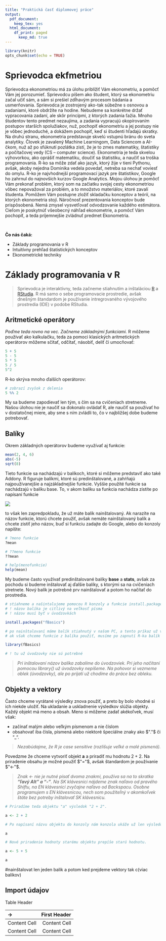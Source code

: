 ```yaml
---
title: "Praktická časť diplomovej práce"
output: 
  pdf_document:
    keep_tex: yes
  html_document:
    df_print: paged
      keep_md: true
---
```


```r
library(knitr)
opts_chunk$set(echo = TRUE)
```

# Sprievodca ekfmetriou

Sprievodca ekonometriou má za úlohu priblížiť Vám ekonometriu, a pomôcť Vám jej porozumieť. Sprievodcu píšem ako študent, ktorý sa ekonometriu začal učiť sám, a sám si prešiel zdĺhavým procesom bádania a usmerňovania. Sprievodca je zostrojený ako-tak súbežne s osnovou a zadaniami, ktoré obdržíte na hodine. Nebudeme sa konkrétne držať vypracovania zadaní, ale skôr princípmi, z ktorých zadania ťažia. Mnoho študentov tento predmet nezaujíma, a zadania vypracujú okopírovaním postupov starších spolužiakov, nuž, pochopiť ekonometriu a jej postupy nie je vôbec jednoduché, a dokážem pochopiť, keď si študenti hľadajú skratky. Na druhú stranu, ekonometria predstavuje skvelú vstupnú bránu do sveta analytiky. Človek je zavalený Machine Learningom, Data Sciencom a AI-čkom, nuž až po sfúknutí pozlátka zistí, že je to zmes matematiky, štatistiky a počítačovej vedy (CS – computer science). Ekonometria je teda skvelou výhovorkou, ako oprášiť matematiku, doučiť sa štatistiku, a naučiť sa troška programovania. R-ko sa môže zdať ako jazyk, ktorý žije v tieni Pythonu, avšak, akoby nejedna Dominika vedela povedať, netreba sa nechať voviesť do omylu. R-ko je najvhodnejší programovací jazyk pre štatistikov, Google ho zahrnul do najnovších kurzov Google Analytics. Mojou úlohou je pomôcť Vám prekonať problém, ktorý som na začiatku svojej cesty ekonometriou vôbec nepovažoval za problém, a to množstvo materiálov, ktoré zavalí študenta. Pomôžem Vám postupne zložiť skladačku konceptov a teórií, na ktorých ekonometria stojí. Náročnosť prezentovania konceptov bude prispôsobená. Nemá zmysel vysvetľovať odvodzovanie každého estimátora. Cieľom je poskytnúť všeobecný náhľad ekonometrie, a pomôcť Vám pochopiť, a teda príjemnejšie zvládnuť predmet Ekonometria.    

&nbsp;  
 
__Čo nás čaká:__  

* Základy programovania v R  
* Intuitívny prehľad štatistických konceptov  
* Ekonometrické techniky 

\newpage

# Základy programovania v R  

> Sprievodca je interaktívny, teda začneme stiahnutím a inštaláciou [R](https://cran.r-project.org/mirrors.html) a [RStudia](https://cran.r-project.org/mirrors.html). R má samo o sebe programovacie prostredie, avšak dnešným štandardom je používanie intregrovaného vývojového prostredia (IDE) v podobe RStudia.  

## Aritmetické operátory
  
_Poďme teda rovno na vec. Začneme základnými funkciami._ R môžeme používať ako kalkulačku, teda za pomoci klasických aritmetických operátorov môžeme sčítať, odčítať, násobiť, deliť či umocňovať:
```r
5 + 5
5 - 5
5 * 5
5 / 5
5^2
```
  
R-ko skrýva mnoho ďalších operátorov:

```r
# zobrazí zvyšok z delenia
5 %% 2
```

My sa budeme zapodievať len tým, s čím sa na cvičeniach stretneme. Našou úlohou nie je naučiť sa dokonalo ovládať R, ale naučiť sa používať ho v dostatočnej miere, aby sme s ním zvládli to, čo v najbližšej dobe budeme potrebovať.  

\newpage  

## Balíky

Okrem základných operátorov budeme využívať aj funkcie:
```r
mean(2, 4, 6)
abs(-5)
sqrt(8)
```

Tieto funkcie sa nachádzajú v balíkoch, ktoré si môžeme predstaviť ako také Addony. R figuruje balíkmi, ktoré sú predinštalované, a zahŕňajú najpoužívanejšie a najzákladnejšie funkcie. Vyššie použíté funkcie sa nachádzajú v balíku base. To, v akom balíku sa funkcia nachádza zistíte po napísaní funkcie  

![](D:\Desktop\diplomka obrazky\1.png)  

to však len zapredpokladu, že už máte balík nainštalovaný. Ak narazíte na názov funkcie, ktorú chcete použiť, avšak nemáte nainštalovaný balík a chcete zistiť jeho názov, buď si funkciu zadajte do Google, alebo do konzoly napíšte:

```r
# ?meno funkcie
?mean

# ??meno funkcie
??mean

# help(menofunkcie)
help(mean)
```

My budeme často využívať predinštalované balíky __base__ a __stats__, avšak za pochodu si budeme inštalovať aj ďalšie balíky, s ktorými sa na cvičeniach stretnete. Nový balík je potrebné prv nainštalovať a potom ho načítať do prostredia.  

```r
# stiahneme a našintalujeme pomocou R konzoly a funkcie install.packages()
# ! názov balíka je citlivý na veľkosť písma
# ! názov musí byť v úvodzovkách

install.packages("fBasics")

# po nainštalovaní máme balík stiahnutý v našom PC, a tento príkaz už viac nepoužívame
# ak však chceme funkcie z balíka použiť, musíme po zapnutí R-ka balík načítať príkazom

library(fBasics)

# ! tu už úvodzovky nie sú potrebné

```

> _Pri inštalovaní názov balíka zabalíme do úvodzoviek. Pri jeho načítaní pomocou library() už úvodzovky nepíšeme.
Na pohovor si vezmeme oblek (úvodzovky), ale po prijatí už chodíme do práce bez obleku._  

## Objekty a vektory

Často chceme vyrátané výsledky znova použiť, a preto by bolo vhodné si ich niekde uložiť. Na ukladanie a uskladnenie výsledkov slúžia objekty. Každý objekt má meno a obsah. Meno si môžeme zadať akékoľvek, musí však:

* začínať malým alebo veľkým písmenom a nie číslom
* obsahovať iba čísla, písmená alebo niektoré špeciálne znaky ako $"."$ či "_".  

> _Nezabúdajme, že R je case sensitive (rozlišuje veľké a malé písmená)._  

Povedzme že chceme vytvoriť objekt __a__ a priradiť mu hodnotu $2 + 2$. Na priradenie obsahu je možné použiť $"="$, avšak štandardom je používanie $"<-"$.

> _Znak <- nie je nutné písať dvoma znakmi, používa sa na to skratka __"ľavý Alt" a "-"__. Na SK klávesnici nájdeme znak naľavo od pravého Shiftu, na EN klávesnici zvyčajne naľavo od Backspacu. Osobne programujem s EN klávesnicou, nech som použíteľný v akomkoľvek štáte bez potreby inštalovať SK klávesnicu._

```r
# Priradíme teda objektu "a" výsledok "2 + 2".

a <- 2 + 2

# Po napísaní názvu objektu do konzoly nám konzola ukáže už len výsledok.

a

# Nové priradenie hodnoty starému objektu prepíše starú hodnotu.

a <- 5 + 5

a
```

#nainštalovat len jeden balik a potom ked prejdeme vektory tak c(viac balikov)

## Import údajov
Table Header  

->| First Header  | Second Header |<- 
| :------------- | -------------: |
| Content Cell  | Content Cell  |
| Content Cell  | Content Cell  |
